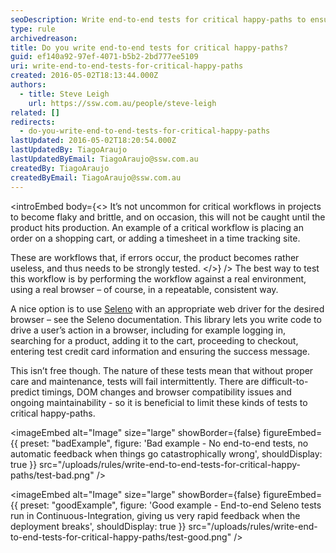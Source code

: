```yaml
---
seoDescription: Write end-to-end tests for critical happy-paths to ensure robust and reliable workflows in software applications.
type: rule
archivedreason:
title: Do you write end-to-end tests for critical happy-paths?
guid: ef140a92-97ef-4071-b5b2-2bd777ee5109
uri: write-end-to-end-tests-for-critical-happy-paths
created: 2016-05-02T18:13:44.000Z
authors:
  - title: Steve Leigh
    url: https://ssw.com.au/people/steve-leigh
related: []
redirects:
  - do-you-write-end-to-end-tests-for-critical-happy-paths
lastUpdated: 2016-05-02T18:20:54.000Z
lastUpdatedBy: TiagoAraujo
lastUpdatedByEmail: TiagoAraujo@ssw.com.au
createdBy: TiagoAraujo
createdByEmail: TiagoAraujo@ssw.com.au
---
```


<introEmbed
  body={<>
It’s not uncommon for critical workflows in projects to become flaky and brittle, and on occasion, this will not be caught until the product hits production. An example of a critical workflow is placing an order on a shopping cart, or adding a timesheet in a time tracking site.

These are workflows that, if errors occur, the product becomes rather useless, and thus needs to be strongly tested.
  </>}
/>
The best way to test this workflow is by performing the workflow against a real environment, using a real browser – of course, in a repeatable, consistent way.

A nice option is to use [Seleno](http://seleno.teststack.net/) with an appropriate web driver for the desired browser – see the Seleno documentation. This library lets you write code to drive a user’s action in a browser, including for example logging in, searching for a product, adding it to the cart, proceeding to checkout, entering test credit card information and ensuring the success message.

This isn’t free though. The nature of these tests mean that without proper care and maintenance, tests will fail intermittently. There are difficult-to-predict timings, DOM changes and browser compatibility issues and ongoing maintainability - so it is beneficial to limit these kinds of tests to critical happy-paths.

<imageEmbed
  alt="Image"
  size="large"
  showBorder={false}
  figureEmbed={{
    preset: "badExample",
    figure: 'Bad example - No end-to-end tests, no automatic feedback when things go catastrophically wrong',
    shouldDisplay: true
  }}
  src="/uploads/rules/write-end-to-end-tests-for-critical-happy-paths/test-bad.png"
/>

<imageEmbed
  alt="Image"
  size="large"
  showBorder={false}
  figureEmbed={{
    preset: "goodExample",
    figure: 'Good example - End-to-end Seleno tests run in Continuous-Integration, giving us very rapid feedback when the deployment breaks',
    shouldDisplay: true
  }}
  src="/uploads/rules/write-end-to-end-tests-for-critical-happy-paths/test-good.png"
/>
